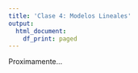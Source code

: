 ---
title: 'Clase 4: Modelos Lineales'
output:
  html_document:
    df_print: paged
---

Proximamente...